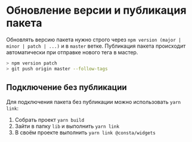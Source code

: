 
<Meta title="Документация/Обновление версии и публикация пакета" />

# Обновление версии и публикация пакета

Обновлять версию пакета нужно строго через `npm version (major | minor | patch | ...)` и в `master` ветке. Публикация пакета происходит автоматически при отправке нового тега в мастер.

```sh
> npm version patch
> git push origin master --follow-tags
```

## Подключение без публикации

Для подключения пакета без публикации можно использовать `yarn link`:
1. Собрать проект `yarn build`
2. Зайти в папку `lib` и выполнить `yarn link`
3. В своём проекте выполнить `yarn link @consta/widgets`
